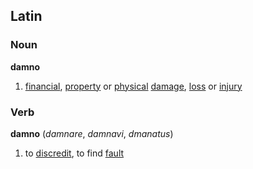 ==Latin==
===Noun===
'''damno'''
# [[financial]], [[property]] or [[physical]] [[damage]], [[loss]] or [[injury]]
===Verb===
'''damno''' (''damnare'', ''damnavi'', ''dmanatus'')
# to [[discredit]], to find [[fault]]